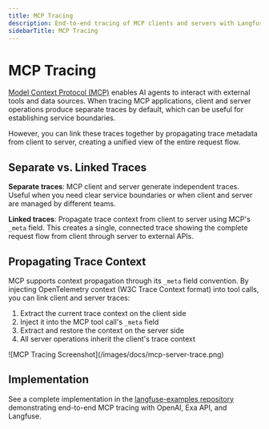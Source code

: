 ```yaml
---
title: MCP Tracing
description: End-to-end tracing of MCP clients and servers with Langfuse.
sidebarTitle: MCP Tracing
---
```


# MCP Tracing

[Model Context Protocol (MCP)](https://modelcontextprotocol.io/) enables AI agents to interact with external tools and data sources. When tracing MCP applications, client and server operations produce separate traces by default, which can be useful for establishing service boundaries.

However, you can link these traces together by propagating trace metadata from client to server, creating a unified view of the entire request flow.

## Separate vs. Linked Traces

**Separate traces**: MCP client and server generate independent traces. Useful when you need clear service boundaries or when client and server are managed by different teams.

**Linked traces**: Propagate trace context from client to server using MCP's `_meta` field. This creates a single, connected trace showing the complete request flow from client through server to external APIs.

## Propagating Trace Context

MCP supports context propagation through its `_meta` field convention. By injecting OpenTelemetry context (W3C Trace Context format) into tool calls, you can link client and server traces:

1. Extract the current trace context on the client side
2. Inject it into the MCP tool call's `_meta` field
3. Extract and restore the context on the server side
4. All server operations inherit the client's trace context

<Frame>
  ![MCP Tracing Screenshot](/images/docs/mcp-server-trace.png)
</Frame>

## Implementation

See a complete implementation in the [langfuse-examples repository](https://github.com/langfuse/langfuse-examples/tree/main/applications/mcp-tracing) demonstrating end-to-end MCP tracing with OpenAI, Exa API, and Langfuse.
